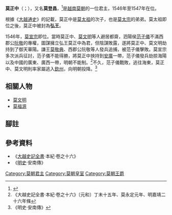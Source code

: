 '''莫正中'''（{{vie|v=Mạc Chính Trung|hn=莫正中}}；{{bd|？||？}}），又名'''莫登昌'''，<ref>{{Cite web |url=http://lib.nomfoundation.org/collection/1/volume/179/page/38 |title=大南寔錄前編·卷一 |access-date=2018-11-24 |archive-date=2016-07-23 |archive-url=https://web.archive.org/web/20160723143944/http://lib.nomfoundation.org/collection/1/volume/179/page/38 |dead-url=no }}</ref>是[[越南|越南]][[莫朝|莫朝]]的一位君主，1546年至1547年在位。

根據《[[大越通史|大越通史]]》的記載，莫正中是[[莫太祖|莫太祖]]的次子，也是[[莫太宗|莫太宗]]的弟弟。莫太祖即位之後，莫正中被封為'''弘王'''。

1546年，[[莫宣宗|莫宣宗]]即位。當時莫正中、[[莫文明|莫文明]]等人避居都齋，泗陽侯[[范子儀|范子儀]]不滿西郡公[[阮敬|阮敬]]的專權，圖謀擁立弘王莫正中為君，但陰謀敗露，遂將莫正中、莫文明劫持到了御天華陽。謙王[[莫敬典|莫敬典]]、西郡公阮敬等人發兵追捕，被范子儀擊敗。莫宣宗多次派兵征討，范子儀不能得勝，將莫正中挾持到[[安廣|安廣]]一帶，范子儀發兵劫掠海陽以及中國的廣東、廣西一帶，明朝不能制。<ref>《大越史記全書·本紀·卷之十六》〔元和〕丁未十五年、莫永定元年、明嘉靖二十六年條</ref>不久，范子儀戰敗，逃往海東，莫正中、莫文明則率家屬逃入[[欽州|欽州]]，向明朝投降。<ref>《明史·安南傳》</ref>

==相關人物==
*[[莫文明|莫文明]]
*[[莫福源|莫福源]]

==腳註==
{{reflist}}

==參考資料==
*《[[大越史記全書|大越史記全書]]·本紀·卷之十六》
*《[[明史|明史]]·安南傳》
{{莫朝君主}}
[[Category:莫朝君主|Category:莫朝君主]]
[[Category:莫朝皇室|Category:莫朝皇室]]
[[Category:莫朝王爵|Category:莫朝王爵]]